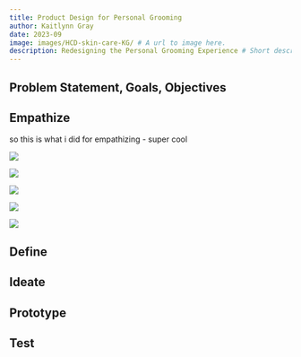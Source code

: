 ```yaml
---
title: Product Design for Personal Grooming
author: Kaitlynn Gray
date: 2023-09
image: images/HCD-skin-care-KG/ # A url to image here.
description: Redesigning the Personal Grooming Experience # Short description of the project to be shown on overview page.
---
```


## Problem Statement, Goals, Objectives

## Empathize
so this is what i did for empathizing - super cool

::: {#empathize layout-ncol=4}

![](images/HCD-skin-care-KG/HCDDP13.jpg){.lightbox}

![](images/HCD-skin-care-KG/HCDDP14.jpg){.lightbox}

![](images/HCD-skin-care-KG/HCDDP15.jpg){.lightbox}

![](images/HCD-skin-care-KG/HCDDP16.jpg){.lightbox}

![](images/HCD-skin-care-KG/HCDDP18.jpg){.lightbox}

<!--
![](images/HCD-skin-care-KG/HCDDP19.jpg){.lightbox}

![](images/HCD-skin-care-KG/HCDDP110.jpg){.lightbox}

![](images/HCD-skin-care-KG/HCDDP111.jpg){.lightbox}

![](images/HCD-skin-care-KG/HCDDP112.jpg){.lightbox}

![](images/HCD-skin-care-KG/HCDDP113.jpg){.lightbox}

![](images/HCD-skin-care-KG/HCDDP114.jpg){.lightbox}

![](images/HCD-skin-care-KG/HCDDP115.jpg){.lightbox}

![](images/HCD-skin-care-KG/HCDDP116.jpg){.lightbox}

![](images/HCD-skin-care-KG/HCDDP117.jpg){.lightbox}

![](images/HCD-skin-care-KG/HCDDP118.jpg){.lightbox}

![](images/HCD-skin-care-KG/HCDDP119.jpg){.lightbox}
-->
:::



## Define

## Ideate

## Prototype

## Test